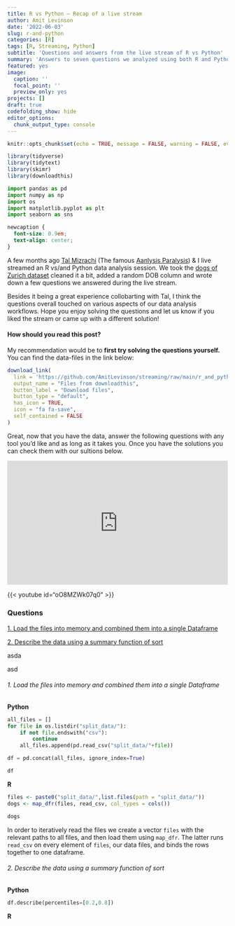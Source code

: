 ```yaml
---
title: R vs Python — Recap of a live stream
author: Amit Levinson
date: '2022-06-03'
slug: r-and-python
categories: [R]
tags: [R, Streaming, Python]
subtitle: 'Questions and answers from the live stream of R vs Python'
summary: 'Answers to seven questions we analyzed using both R and Python on the Dog of Zurich dataset from Kaggle'
featured: yes
image:
  caption: ''
  focal_point: ''
  preview_only: yes
projects: []
draft: true
codefolding_show: hide
editor_options: 
  chunk_output_type: console
---
```


```r
knitr::opts_chunk$set(echo = TRUE, message = FALSE, warning = FALSE, eval = TRUE)
```

```r
library(tidyverse)
library(tidytext)
library(skimr)
library(downloadthis)
```

```python
import pandas as pd
import numpy as np
import os
import matplotlib.pyplot as plt
import seaborn as sns
```



```css
newcaption {
  font-size: 0.9em;
  text-align: center;
}
```

A few months ago [Tal Mizrachi](https://www.linkedin.com/in/talnmizrachi/) (The famous [Aanlysis Paralysis](https://www.facebook.com/go.analysis.paralysis)) & I live streamed an R vs/and Python data analysis session. We took the [dogs of Zurich dataset](https://www.kaggle.com/kmader/dogs-of-zurich) cleaned it a bit, added a random DOB column and wrote down a few questions we answered during the live stream.

Besides it being a great experience collobarting with Tal, I think the questions overall touched on various aspects of our data analysis workflows. Hope you enjoy solving the questions and let us know if you liked the stream or came up with a different solution!

#### How should you read this post?

My recommendation would be to **first try solving the questions yourself.** You can find the data-files in the link below:

```r
download_link(
  link = 'https://github.com/AmitLevinson/streaming/raw/main/r_and_python/split_data.zip',
  output_name = "Files from downloadthis",
  button_label = "Download files",
  button_type = "default",
  has_icon = TRUE,
  icon = "fa fa-save",
  self_contained = FALSE
)
```

Great, now that you have the data, answer the following questions with any tool you'd like and as long as it takes you. Once you have the solutions you can check them with our sultions below.

<div style="position: relative; padding-bottom: 56.25%; height: 0; overflow: hidden;">
  <iframe src="https://www.youtube.com/watch?v=oO8MZWk07q0" style="position: absolute; top: 0; left: 0; width: 100%; height: 100%; border:0;" allowfullscreen title="YouTube Video"></iframe>
</div>

{{< youtube id="oO8MZWk07q0" >}}

### Questions

  [1. Load the files into memory and combined them into a single Dataframe](#q1) 

  [2. Describe the data using a summary function of sort](#q2)




asda
  
  
asd




###### 1. Load the files into memory and combined them into a single Dataframe {#q1}

**Python <i class="fab fa-python"></i>**

```python
all_files = []
for file in os.listdir("split_data/"):
    if not file.endswith("csv"):
        continue
    all_files.append(pd.read_csv("split_data/"+file))

df = pd.concat(all_files, ignore_index=True)

df
```


**R <i class="fab fa-r-project"></i>**

```r
files <- paste0("split_data/",list.files(path = "split_data/"))
dogs <- map_dfr(files, read_csv, col_types = cols())

dogs
```

In order to iteratively read the files we create a vector `files` with the relevant paths to all files, and then load them using `map_dfr`. The latter runs `read_csv` on every element of `files`, our data files, and binds the rows together to one dataframe.

###### 2. Describe the data using a summary function of sort {#q2}

**Python <i class="fab fa-python"></i>**

```python
df.describe(percentiles=[0.2,0.8])

```


**R <i class="fab fa-r-project"></i>**





